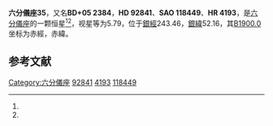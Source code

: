 {{Starbox begin
| name = 六分儀座35
}}
{{Starbox observe
| epoch = [[J2000.0|J2000.0]]
| constell = [[六分儀座|六分儀座]]<ref name=SIMBAD>{{cite web
 | url=http://simbad.u-strasbg.fr/simbad/sim-id?Ident=HR+4193
 | title=Pulsating variable Star
 | publisher=Centre de Données astronomiques de Strasbourg
 | work=SIMBAD
 | accessdate=2012-07-13
 | archive-date=2016-03-17
 | archive-url=https://web.archive.org/web/20160317111448/http://simbad.u-strasbg.fr/simbad/sim-id?Ident=HR+4193
 | dead-url=no
 }}</ref><ref name=DATA>{{cite web
 | url=http://vizier.u-strasbg.fr/viz-bin/VizieR-5?-out.add=.&-source=5050&-corr=PK=HR&-out.max=9999&HR=4193
 | title=VizieR Detailed Page
 | accessdate=2012-07-13
 | archive-date=2016-03-05
 | archive-url=https://web.archive.org/web/20160305021235/http://vizier.u-strasbg.fr/viz-bin/VizieR-5?-out.add=.&-source=5050&-corr=PK=HR&-out.max=9999&HR=4193
 | dead-url=no
 }}</ref>
| 星官 = 
| ra = {{RA|10|43|20.9}}<ref name=SIMBAD /><ref name=DATA />
| dec = {{DEC|+4|44|52}}<ref name=SIMBAD /><ref name=DATA />
| appmag_v = 5.79<ref name=SIMBAD /><ref name=DATA />
}}
{{Starbox character
| class = K3III+K0III<ref name=SIMBAD /><ref name=DATA />
| b-v = 1.17<ref name=SIMBAD /><ref name=DATA />
| u-b = 1.09<ref name=SIMBAD /><ref name=DATA />
| r-i = <ref name=SIMBAD /><ref name=DATA />
| variable = 
}}
{{Starbox astrometry
| radial_v = 1.09
| prop_mo_ra = -6
| parallax = 0.003
| p_error =
}}
{{Starbox catalog
| names =BD+05 2384，[[SAO星表|SAO]] 118449，[[HD星表|HD]] 92841，[[HR星表|HR]] 4193}}
{{Starbox reference |Simbad=HR+4193}}
{{Starbox end}}

'''六分儀座35'''，又名'''BD+05 2384'''，'''HD 92841'''、'''SAO 118449'''、'''HR 4193'''，是[[六分儀座|六分儀座]]的一颗恒星<ref name=SIMBAD /><ref name=DATA />，视星等为5.79，位于[[銀道座標系|銀經]]243.46，[[銀道座標系|銀緯]]52.16，其[[B1900.0|B1900.0]]坐标为赤經{{RA|10|38|9.4}}，赤緯{{DEC|+5|52.16|21}}。

== 参考文献 ==
{{reflist}}

{{六分仪座恒星}}

[[Category:六分儀座|Category:六分儀座]]
[[Category:HD和HDE天體|92841]]
[[Category:HR天體|4193]]
[[Category:SAO天體|118449]]


{{star-stub}}